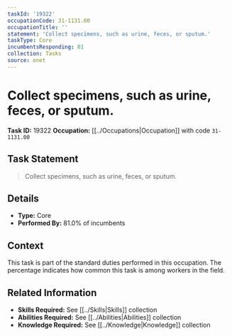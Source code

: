 ```yaml
---
taskId: '19322'
occupationCode: 31-1131.00
occupationTitle: ''
statement: 'Collect specimens, such as urine, feces, or sputum.'
taskType: Core
incumbentsResponding: 81
collection: Tasks
source: onet
---
```

# Collect specimens, such as urine, feces, or sputum.

**Task ID:** 19322
**Occupation:** [[../Occupations|Occupation]] with code `31-1131.00`

## Task Statement

> Collect specimens, such as urine, feces, or sputum.

## Details

- **Type:** Core
- **Performed By:** 81.0% of incumbents

## Context

This task is part of the standard duties performed in this occupation. The percentage indicates how common this task is among workers in the field.

## Related Information

- **Skills Required:** See [[../Skills|Skills]] collection
- **Abilities Required:** See [[../Abilities|Abilities]] collection
- **Knowledge Required:** See [[../Knowledge|Knowledge]] collection
